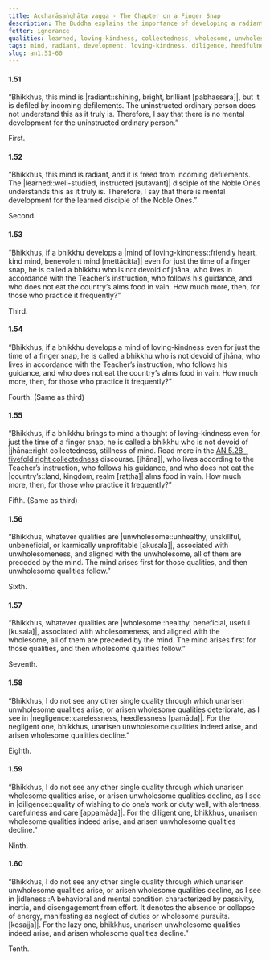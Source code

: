 ```yaml
---
title: Accharāsaṅghāta vagga - The Chapter on a Finger Snap
description: The Buddha explains the importance of developing a radiant mind, a mind of loving-kindness and the consequences of negligence, diligence, and laziness.
fetter: ignorance
qualities: learned, loving-kindness, collectedness, wholesome, unwholesome, negligence, diligence, laziness
tags: mind, radiant, development, loving-kindness, diligence, heedfulness, negligence, laziness, wholesome, unwholesome, an, an1
slug: an1.51-60
---
```


#### 1.51

“Bhikkhus, this mind is |radiant::shining, bright, brilliant [pabhassara]|, but it is defiled by incoming defilements. The uninstructed ordinary person does not understand this as it truly is. Therefore, I say that there is no mental development for the uninstructed ordinary person.”

First.

#### 1.52

“Bhikkhus, this mind is radiant, and it is freed from incoming defilements. The |learned::well-studied, instructed [sutavant]| disciple of the Noble Ones understands this as it truly is. Therefore, I say that there is mental development for the learned disciple of the Noble Ones.”

Second.

#### 1.53

“Bhikkhus, if a bhikkhu develops a |mind of loving-kindness::friendly heart, kind mind, benevolent mind [mettācitta]| even for just the time of a finger snap, he is called a bhikkhu who is not devoid of jhāna, who lives in accordance with the Teacher’s instruction, who follows his guidance, and who does not eat the country’s alms food in vain. How much more, then, for those who practice it frequently?”

Third.

#### 1.54

“Bhikkhus, if a bhikkhu develops a mind of loving-kindness even for just the time of a finger snap, he is called a bhikkhu who is not devoid of jhāna, who lives in accordance with the Teacher’s instruction, who follows his guidance, and who does not eat the country’s alms food in vain. How much more, then, for those who practice it frequently?”

Fourth. (Same as third)

#### 1.55

“Bhikkhus, if a bhikkhu brings to mind a thought of loving-kindness even for just the time of a finger snap, he is called a bhikkhu who is not devoid of |jhāna::right collectedness, stillness of mind. Read more in the [AN 5.28 - fivefold right collectedness](/an5.28) discourse. [jhāna]|, who lives according to the Teacher’s instruction, who follows his guidance, and who does not eat the |country’s::land, kingdom, realm [raṭṭha]| alms food in vain. How much more, then, for those who practice it frequently?”

Fifth. (Same as third)

#### 1.56

“Bhikkhus, whatever qualities are |unwholesome::unhealthy, unskillful, unbeneficial, or karmically unprofitable [akusala]|, associated with unwholesomeness, and aligned with the unwholesome, all of them are preceded by the mind. The mind arises first for those qualities, and then unwholesome qualities follow.”

Sixth.

#### 1.57

“Bhikkhus, whatever qualities are |wholesome::healthy, beneficial, useful [kusala]|, associated with wholesomeness, and aligned with the wholesome, all of them are preceded by the mind. The mind arises first for those qualities, and then wholesome qualities follow.”

Seventh.

#### 1.58

“Bhikkhus, I do not see any other single quality through which unarisen unwholesome qualities arise, or arisen wholesome qualities deteriorate, as I see in |negligence::carelessness, heedlessness [pamāda]|. For the negligent one, bhikkhus, unarisen unwholesome qualities indeed arise, and arisen wholesome qualities decline.”

Eighth.

#### 1.59

“Bhikkhus, I do not see any other single quality through which unarisen wholesome qualities arise, or arisen unwholesome qualities decline, as I see in |diligence::quality of wishing to do one’s work or duty well, with alertness, carefulness and care [appamāda]|. For the diligent one, bhikkhus, unarisen wholesome qualities indeed arise, and arisen unwholesome qualities decline.”

Ninth.

#### 1.60

“Bhikkhus, I do not see any other single quality through which unarisen unwholesome qualities arise, or arisen wholesome qualities decline, as I see in |idleness::A behavioral and mental condition characterized by passivity, inertia, and disengagement from effort. It denotes the absence or collapse of energy, manifesting as neglect of duties or wholesome pursuits. [kosajja]|. For the lazy one, bhikkhus, unarisen unwholesome qualities indeed arise, and arisen wholesome qualities decline.”

Tenth.